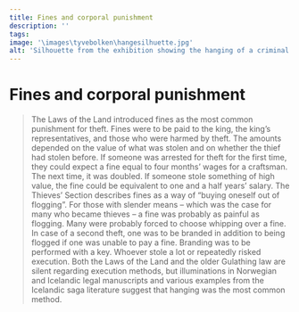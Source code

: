 ```yaml
---
title: Fines and corporal punishment
description: ''
tags:
image: '\images\tyvebolken\hangesilhuette.jpg'
alt: 'Silhouette from the exhibition showing the hanging of a criminal.'
---
```



# Fines and corporal punishment

<Spacer height={10} />

<Blockquote
    quote='“And if they do not pay for its redemption, they are to be flogged, and a key is to be branded on their cheek.”'
    footer='Thieves’ Section, chapter 1'
/>

<Spacer height={20} />

The Laws of the Land introduced fines as the most common punishment for theft. Fines were to be paid to the king, the king’s representatives, and those who were harmed by theft. The amounts depended on the value of what was stolen and on whether the thief had stolen before. If someone was arrested for theft for the first time, they could expect a fine equal to four months’ wages for a craftsman. The next time, it was doubled. If someone stole something of high value, the fine could be equivalent to one and a half years’ salary. The Thieves’ Section describes fines as a way of “buying oneself out of flogging”. For those with slender means – which was the case for many who became thieves – a fine was probably as painful as flogging. Many were probably forced to choose whipping over a fine. In case of a second theft, one was to be branded in addition to being flogged if one was unable to pay a fine. Branding was to be performed with a key. Whoever stole a lot or repeatedly risked execution. Both the Laws of the Land and the older Gulathing law are silent regarding execution methods, but illuminations in Norwegian and Icelandic legal manuscripts and various examples from the Icelandic saga literature suggest that hanging was the most common method.

<Figure
    image="/images/tyvebolken/Bf_BRM0_47891_FK_02.jpg"
    title="Nøkkel av jern"
    alt="Nøkkel av jern"
    href="https://digitaltmuseum.no/0210112472912/brm0-47891-for-konservering-2"
>
</Figure>